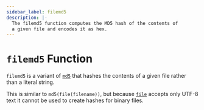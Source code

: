 ```yaml
---
sidebar_label: filemd5
description: |-
  The filemd5 function computes the MD5 hash of the contents of
  a given file and encodes it as hex.
---
```


# `filemd5` Function

`filemd5` is a variant of [`md5`](/docs/language/functions/md5)
that hashes the contents of a given file rather than a literal string.

This is similar to `md5(file(filename))`, but
because [`file`](/docs/language/functions/file) accepts only UTF-8 text it cannot be used to
create hashes for binary files.
